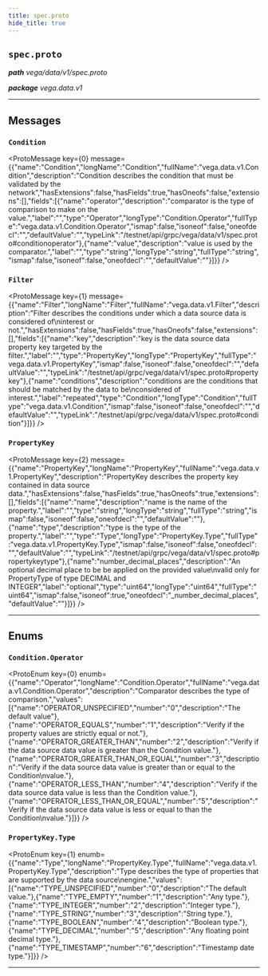 ```yaml
---
title: spec.proto
hide_title: true
---
```



## `spec.proto`
_**path** vega/data/v1/spec.proto_

_**package** vega.data.v1_



---

## Messages


### `Condition`
<ProtoMessage key={0} message={{"name":"Condition","longName":"Condition","fullName":"vega.data.v1.Condition","description":"Condition describes the condition that must be validated by the network","hasExtensions":false,"hasFields":true,"hasOneofs":false,"extensions":[],"fields":[{"name":"operator","description":"comparator is the type of comparison to make on the value.","label":"","type":"Operator","longType":"Condition.Operator","fullType":"vega.data.v1.Condition.Operator","ismap":false,"isoneof":false,"oneofdecl":"","defaultValue":"","typeLink":"/testnet/api/grpc/vega/data/v1/spec.proto#conditionoperator"},{"name":"value","description":"value is used by the comparator.","label":"","type":"string","longType":"string","fullType":"string","ismap":false,"isoneof":false,"oneofdecl":"","defaultValue":""}]}} />


### `Filter`
<ProtoMessage key={1} message={{"name":"Filter","longName":"Filter","fullName":"vega.data.v1.Filter","description":"Filter describes the conditions under which a data source data is considered of\ninterest or not.","hasExtensions":false,"hasFields":true,"hasOneofs":false,"extensions":[],"fields":[{"name":"key","description":"key is the data source data property key targeted by the filter.","label":"","type":"PropertyKey","longType":"PropertyKey","fullType":"vega.data.v1.PropertyKey","ismap":false,"isoneof":false,"oneofdecl":"","defaultValue":"","typeLink":"/testnet/api/grpc/vega/data/v1/spec.proto#propertykey"},{"name":"conditions","description":"conditions are the conditions that should be matched by the data to be\nconsidered of interest.","label":"repeated","type":"Condition","longType":"Condition","fullType":"vega.data.v1.Condition","ismap":false,"isoneof":false,"oneofdecl":"","defaultValue":"","typeLink":"/testnet/api/grpc/vega/data/v1/spec.proto#condition"}]}} />


### `PropertyKey`
<ProtoMessage key={2} message={{"name":"PropertyKey","longName":"PropertyKey","fullName":"vega.data.v1.PropertyKey","description":"PropertyKey describes the property key contained in data source data.","hasExtensions":false,"hasFields":true,"hasOneofs":true,"extensions":[],"fields":[{"name":"name","description":"name is the name of the property.","label":"","type":"string","longType":"string","fullType":"string","ismap":false,"isoneof":false,"oneofdecl":"","defaultValue":""},{"name":"type","description":"type is the type of the property.","label":"","type":"Type","longType":"PropertyKey.Type","fullType":"vega.data.v1.PropertyKey.Type","ismap":false,"isoneof":false,"oneofdecl":"","defaultValue":"","typeLink":"/testnet/api/grpc/vega/data/v1/spec.proto#propertykeytype"},{"name":"number_decimal_places","description":"An optional decimal place to be be applied on the provided value\nvalid only for PropertyType of type DECIMAL and INTEGER","label":"optional","type":"uint64","longType":"uint64","fullType":"uint64","ismap":false,"isoneof":true,"oneofdecl":"_number_decimal_places","defaultValue":""}]}} />

---
## Enums


### `Condition.Operator`
<ProtoEnum key={0} enumb={{"name":"Operator","longName":"Condition.Operator","fullName":"vega.data.v1.Condition.Operator","description":"Comparator describes the type of comparison.","values":[{"name":"OPERATOR_UNSPECIFIED","number":"0","description":"The default value"},{"name":"OPERATOR_EQUALS","number":"1","description":"Verify if the property values are strictly equal or not."},{"name":"OPERATOR_GREATER_THAN","number":"2","description":"Verify if the data source data value is greater than the Condition value."},{"name":"OPERATOR_GREATER_THAN_OR_EQUAL","number":"3","description":"Verify if the data source data value is greater than or equal to the Condition\nvalue."},{"name":"OPERATOR_LESS_THAN","number":"4","description":"Verify if the data source data value is less than the Condition value."},{"name":"OPERATOR_LESS_THAN_OR_EQUAL","number":"5","description":"Verify if the data source data value is less or equal to than the Condition\nvalue."}]}} />


### `PropertyKey.Type`
<ProtoEnum key={1} enumb={{"name":"Type","longName":"PropertyKey.Type","fullName":"vega.data.v1.PropertyKey.Type","description":"Type describes the type of properties that are supported by the data source\nengine.","values":[{"name":"TYPE_UNSPECIFIED","number":"0","description":"The default value."},{"name":"TYPE_EMPTY","number":"1","description":"Any type."},{"name":"TYPE_INTEGER","number":"2","description":"Integer type."},{"name":"TYPE_STRING","number":"3","description":"String type."},{"name":"TYPE_BOOLEAN","number":"4","description":"Boolean type."},{"name":"TYPE_DECIMAL","number":"5","description":"Any floating point decimal type."},{"name":"TYPE_TIMESTAMP","number":"6","description":"Timestamp date type."}]}} />

---


  